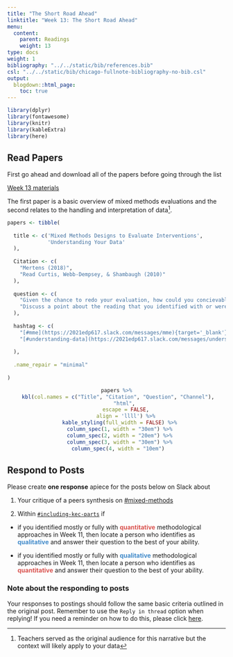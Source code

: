 ```yaml
---
title: "The Short Road Ahead"
linktitle: "Week 13: The Short Road Ahead"
menu:
  content:
    parent: Readings
    weight: 13
type: docs
weight: 1
bibliography: "../../static/bib/references.bib"
csl: "../../static/bib/chicago-fullnote-bibliography-no-bib.csl"
output:
  blogdown::html_page:
    toc: true
---
```


<style>
  .hvr-sweep-to-left {
    display: inline-block;
    vertical-align: middle;
    -webkit-transform: perspective(1px) translateZ(0);
    transform: perspective(1px) translateZ(0);
    box-shadow: 0 0 1px rgba(0, 0, 0, 0);
    position: relative;
    -webkit-transition-property: color;
    transition-property: color;
    -webkit-transition-duration: 0.25s;
    transition-duration: 0.25s;
  }

.hvr-sweep-to-left:before {
  content: "";
  position: absolute;
  z-index: -1;
  top: 0;
  left: 0;
  right: 0;
  bottom: 0;
  background: #175676;
    -webkit-transform: scaleX(0);
  transform: scaleX(0);
  -webkit-transform-origin: 100% 50%;
  transform-origin: 100% 50%;
  -webkit-transition-property: transform;
  transition-property: transform;
  -webkit-transition-duration: 0.3s;
  transition-duration: 0.3s;
  -webkit-transition-timing-function: ease-out;
  transition-timing-function: ease-out;
}

.hvr-sweep-to-left:hover, .hvr-sweep-to-left:focus, .hvr-sweep-to-left:active {
  color: white;
}

.hvr-sweep-to-left:hover:before, .hvr-sweep-to-left:focus:before, .hvr-sweep-to-left:active:before {
  -webkit-transform: scaleX(1);
  transform: scaleX(1);
}
</style>
  
```r
library(dplyr)
library(fontawesome)
library(knitr)
library(kableExtra)
library(here)
```

## Read Papers

First go ahead and download all of the papers before going through the list

[Week 13 materials](/readings/EDP617Week13Readings.zip)

The first paper is a basic overview of mixed methods evaluations and the second relates to the handling and interpretation of data^[Teachers served as the original audience for this narrative but the context will likely apply to your data]. 

```r

papers <- tibble(
  
  title <- c('Mixed Methods Designs to Evaluate Interventions',
             'Understanding Your Data'
  ),
  
  Citation <- c(
    "Mertens (2018)",
    "Read Curtis, Webb-Dempsey, & Shambaugh (2010)"
  ),
  
  question <- c(
    "Given the chance to redo your evaluation, how could you concievably set it up to be mixed?",
    "Discuss a point about the reading that you identified with or were surprised by *and* a note question about how others would discuss and/or present certain types of data."
  ),
  
  hashtag <- c(
    "[#mme](https://2021edp617.slack.com/messages/mme){target='_blank'}",
    "[#understanding-data](https://2021edp617.slack.com/messages/understanding-data){target='_blank'}"
    
  ),
  
  .name_repair = "minimal"
  
)

```

<center>
```r
papers %>%
  kbl(col.names = c("Title", "Citation", "Question", "Channel"), 
      "html", 
      escape = FALSE,
      align = 'llll') %>%
  kable_styling(full_width = FALSE) %>%
  column_spec(1, width = "30em") %>%
  column_spec(2, width = "20em") %>%
  column_spec(3, width = "30em") %>%
  column_spec(4, width = "10em") 
```
</center>

## Respond to Posts
Please create **one response** apiece for the posts below on Slack about

1. Your critique of a peers synthesis on  [#mixed-methods](https://2021edp617.slack.com/archives/mixed-methods){target='_blank'}

2. Within [`#including-kec-parts`](https://2021edp617.slack.com/messages/including-kec-parts){target='_blank'} if
  + if you identified mostly or fully with <span style="color:#d9534f">**quantitative**</span> methodological approaches in Week 11, then locate a person who identifies as  <span style="color:#428bca">**qualitative**</span> and answer their question to the best of your ability.

  + if you identified mostly or fully with <span style="color:#428bca">**qualitative**</span> methodological approaches in Week 11, then locate a person who identifies as  <span style="color:#d9534f">**quantitative**</span>  and answer their question to the best of your ability.

### Note about the responding to posts 
Your responses to postings should follow the same basic criteria outlined in the original post. Remember to use the `Reply in thread` option when replying! If you need a reminder on how to do this, please click [here](/lesson/02-lesson/#responses).

